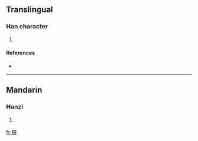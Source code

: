 ==Translingual==

===Han character===
{{Han char|rn=64|rad=手|as=12|sn=15|four=|canj=手日卜火 (QAYF)}}

# {{defn|Han|sort=手12}}

====References====
* {{Han ref|kx=0454.100|dkj=12700|hdz=31958.010|uh=6494|ud=25748}}

----

==Mandarin==

===Hanzi===
{{cmn-hanzi|pin=[[hèng]] ([[heng4]])|wg=heng<sup>4</sup>}}

# {{defn|Mandarin}}

[[fr:撔]]